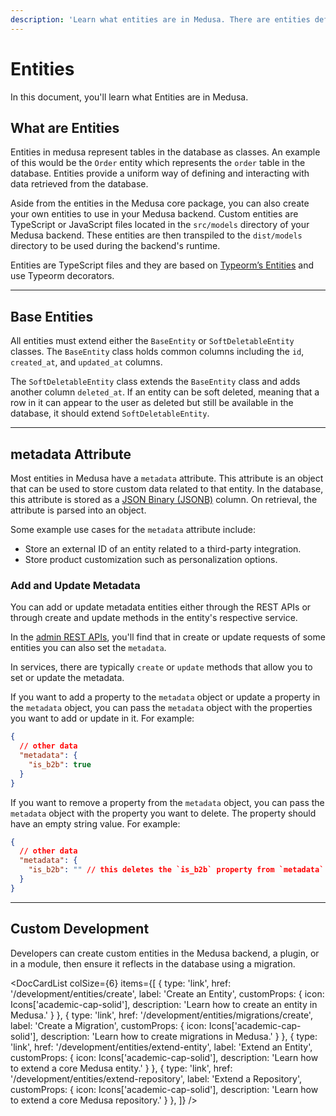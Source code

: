 ```yaml
---
description: 'Learn what entities are in Medusa. There are entities defined in the Medusa backend, and developers can create custom entities.'
---
```



# Entities

In this document, you'll learn what Entities are in Medusa.

## What are Entities

Entities in medusa represent tables in the database as classes. An example of this would be the `Order` entity which represents the `order` table in the database. Entities provide a uniform way of defining and interacting with data retrieved from the database.

Aside from the entities in the Medusa core package, you can also create your own entities to use in your Medusa backend. Custom entities are TypeScript or JavaScript files located in the `src/models` directory of your Medusa backend. These entities are then transpiled to the `dist/models` directory to be used during the backend's runtime.

Entities are TypeScript files and they are based on [Typeorm’s Entities](https://typeorm.io/entities) and use Typeorm decorators.

---

## Base Entities

All entities must extend either the `BaseEntity` or `SoftDeletableEntity` classes. The `BaseEntity` class holds common columns including the `id`, `created_at`, and `updated_at` columns.

The `SoftDeletableEntity` class extends the `BaseEntity` class and adds another column `deleted_at`. If an entity can be soft deleted, meaning that a row in it can appear to the user as deleted but still be available in the database, it should extend `SoftDeletableEntity`.

---

## metadata Attribute

Most entities in Medusa have a `metadata` attribute. This attribute is an object that can be used to store custom data related to that entity. In the database, this attribute is stored as a [JSON Binary (JSONB)](https://www.postgresql.org/docs/current/datatype-json.html#JSON-CONTAINMENT) column. On retrieval, the attribute is parsed into an object.

Some example use cases for the `metadata` attribute include:

- Store an external ID of an entity related to a third-party integration.
- Store product customization such as personalization options.

### Add and Update Metadata

You can add or update metadata entities either through the REST APIs or through create and update methods in the entity's respective service.

In the [admin REST APIs](/api/admin), you'll find that in create or update requests of some entities you can also set the `metadata`.

In services, there are typically `create` or `update` methods that allow you to set or update the metadata.

If you want to add a property to the `metadata` object or update a property in the `metadata` object, you can pass the `metadata` object with the properties you want to add or update in it. For example:

```json
{
  // other data
  "metadata": {
    "is_b2b": true
  }
}
```

If you want to remove a property from the `metadata` object, you can pass the `metadata` object with the property you want to delete. The property should have an empty string value. For example:

```json
{
  // other data
  "metadata": {
    "is_b2b": "" // this deletes the `is_b2b` property from `metadata`
  }
}
```

---

## Custom Development

Developers can create custom entities in the Medusa backend, a plugin, or in a module, then ensure it reflects in the database using a migration.

<DocCardList colSize={6} items={[
  {
    type: 'link',
    href: '/development/entities/create',
    label: 'Create an Entity',
    customProps: {
      icon: Icons['academic-cap-solid'],
      description: 'Learn how to create an entity in Medusa.'
    }
  },
  {
    type: 'link',
    href: '/development/entities/migrations/create',
    label: 'Create a Migration',
    customProps: {
      icon: Icons['academic-cap-solid'],
      description: 'Learn how to create migrations in Medusa.'
    }
  },
  {
    type: 'link',
    href: '/development/entities/extend-entity',
    label: 'Extend an Entity',
    customProps: {
      icon: Icons['academic-cap-solid'],
      description: 'Learn how to extend a core Medusa entity.'
    }
  },
  {
    type: 'link',
    href: '/development/entities/extend-repository',
    label: 'Extend a Repository',
    customProps: {
      icon: Icons['academic-cap-solid'],
      description: 'Learn how to extend a core Medusa repository.'
    }
  },
]} />